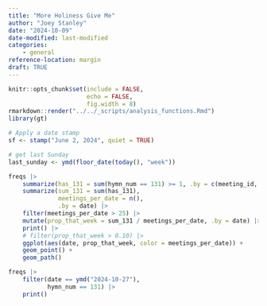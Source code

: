 ```yaml
---
title: "More Holiness Give Me"
author: "Joey Stanley"
date: "2024-10-09"
date-modified: last-modified
categories:
    - general
reference-location: margin
draft: TRUE
---
```


```r
knitr::opts_chunk$set(include = FALSE,
                      echo = FALSE,
                      fig.width = 8)
rmarkdown::render("../../_scripts/analysis_functions.Rmd")
library(gt)

# Apply a date stamp
sf <- stamp("June 2, 2024", quiet = TRUE)

# get last Sunday
last_sunday <- ymd(floor_date(today(), "week"))
```

```r
freqs |> 
    summarize(has_131 = sum(hymn_num == 131) >= 1, .by = c(meeting_id, date)) |> 
    summarize(sum_131 = sum(has_131),
              meetings_per_date = n(),
              .by = date) |> 
    filter(meetings_per_date > 25) |>
    mutate(prop_that_week = sum_131 / meetings_per_date, .by = date) |>
    print() |> 
    # filter(prop_that_week > 0.10) |> 
    ggplot(aes(date, prop_that_week, color = meetings_per_date)) +
    geom_point() + 
    geom_path()
```

```r
freqs |> 
    filter(date == ymd("2024-10-27"),
           hymn_num == 131) |>
    print()
```

